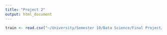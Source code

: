 ```yaml
---
title: "Project 2"
output: html_document
---
```


```r
train <- read.csv("~/University/Semester 10/Data Science/Final Project/train.csv", header=FALSE, row.names=1)

```

